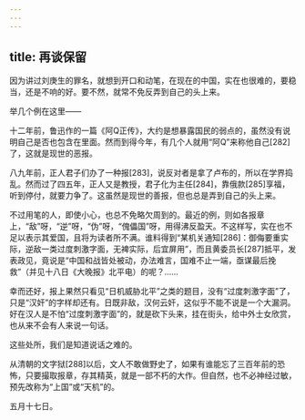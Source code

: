 ```yaml
---
---
---
```

title: 再谈保留
---




因为讲过刘庚生的罪名，就想到开口和动笔，在现在的中国，实在也很难的，要稳当，还是不响的好。要不然，就常不免反弄到自己的头上来。

举几个例在这里——

十二年前，鲁迅作的一篇《阿Q正传》，大约是想暴露国民的弱点的，虽然没有说明自己是否也包含在里面。然而到得今年，有几个人就用“阿Q”来称他自己[282]了，这就是现世的恶报。

八九年前，正人君子们办了一种报[283]，说反对者是拿了卢布的，所以在学界捣乱。然而过了四五年，正人又是教授，君子化为主任[284]，靠俄款[285]享福，听到停付，就要力争了。这虽然是现世的善报，但也总是弄到自己的头上来。

不过用笔的人，即使小心，也总不免略欠周到的。最近的例，则如各报章上，“敌”呀，“逆”呀，“伪”呀，“傀儡国”呀，用得沸反盈天。不这样写，实在也不足以表示其爱国，且将为读者所不满。谁料得到“某机关通知[286]：御侮要重实际，逆敌一类过度刺激字面，无裨实际，后宜屏用”，而且黄委员长[287]抵平，发表政见，竟说是“中国和战皆处被动，办法难言，国难不止一端，亟谋最后挽救”（并见十八日《大晚报》北平电）的呢？……

幸而还好，报上果然只看见“日机威胁北平”之类的题目，没有“过度刺激字面”了，只是“汉奸”的字样却还有。日既非敌，汉何云奸，这似乎不能不说是一个大漏洞。好在汉人是不怕“过度刺激字面”的，就是砍下头来，挂在街头，给中外士女欣赏，也从来不会有人来说一句话。

这些处所，我们是知道说话之难的。

从清朝的文字狱[288]以后，文人不敢做野史了，如果有谁能忘了三百年前的恐怖，只要撮取报章，存其精英，就是一部不朽的大作。但自然，也不必神经过敏，预先改称为“上国”或“天机”的。

五月十七日。